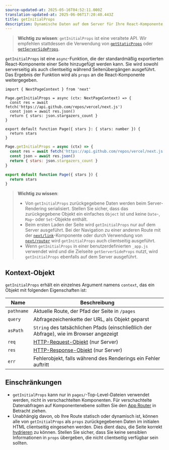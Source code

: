 ```yaml
---
source-updated-at: 2025-05-16T04:52:11.000Z
translation-updated-at: 2025-06-06T17:20:40.443Z
title: getInitialProps
description: Dynamische Daten auf dem Server für Ihre React-Komponente mit getInitialProps abrufen.
---
```


> **Wichtig zu wissen**: `getInitialProps` ist eine veraltete API. Wir empfehlen stattdessen die Verwendung von [`getStaticProps`](/docs/pages/building-your-application/data-fetching/get-static-props) oder [`getServerSideProps`](/docs/pages/building-your-application/data-fetching/get-server-side-props).

`getInitialProps` ist eine `async`-Funktion, die der standardmäßig exportierten React-Komponente einer Seite hinzugefügt werden kann. Sie wird sowohl serverseitig als auch clientseitig während Seitenübergängen ausgeführt. Das Ergebnis der Funktion wird als `props` an die React-Komponente weitergegeben.

```tsx filename="pages/index.tsx" switcher
import { NextPageContext } from 'next'

Page.getInitialProps = async (ctx: NextPageContext) => {
  const res = await fetch('https://api.github.com/repos/vercel/next.js')
  const json = await res.json()
  return { stars: json.stargazers_count }
}

export default function Page({ stars }: { stars: number }) {
  return stars
}
```

```jsx filename="pages/index.js" switcher
Page.getInitialProps = async (ctx) => {
  const res = await fetch('https://api.github.com/repos/vercel/next.js')
  const json = await res.json()
  return { stars: json.stargazers_count }
}

export default function Page({ stars }) {
  return stars
}
```

> **Wichtig zu wissen**:
>
> - Von `getInitialProps` zurückgegebene Daten werden beim Server-Rendering serialisiert. Stellen Sie sicher, dass das zurückgegebene Objekt ein einfaches `Object` ist und keine `Date`-, `Map`- oder `Set`-Objekte enthält.
> - Beim ersten Laden der Seite wird `getInitialProps` nur auf dem Server ausgeführt. Bei der Navigation zu einer anderen Route mit der [`next/link`](/docs/pages/api-reference/components/link)-Komponente oder durch Verwendung von [`next/router`](/docs/pages/api-reference/functions/use-router) wird `getInitialProps` auch clientseitig ausgeführt.
> - Wenn `getInitialProps` in einer benutzerdefinierten `_app.js` verwendet wird und die Zielseite `getServerSideProps` nutzt, wird `getInitialProps` ebenfalls auf dem Server ausgeführt.

## Kontext-Objekt

`getInitialProps` erhält ein einzelnes Argument namens `context`, das ein Objekt mit folgenden Eigenschaften ist:

| Name       | Beschreibung                                                                                           |
| ---------- | ----------------------------------------------------------------------------------------------------- |
| `pathname` | Aktuelle Route, der Pfad der Seite in `/pages`                                                        |
| `query`    | Abfragezeichenkette der URL, als Objekt geparst                                                        |
| `asPath`   | `String` des tatsächlichen Pfads (einschließlich der Abfrage), wie im Browser angezeigt               |
| `req`      | [HTTP-Request-Objekt](https://nodejs.org/api/http.html#http_class_http_incomingmessage) (nur Server)  |
| `res`      | [HTTP-Response-Objekt](https://nodejs.org/api/http.html#http_class_http_serverresponse) (nur Server)  |
| `err`      | Fehlerobjekt, falls während des Renderings ein Fehler auftritt                                        |

## Einschränkungen

- `getInitialProps` kann nur in `pages/`-Top-Level-Dateien verwendet werden, nicht in verschachtelten Komponenten. Für verschachtelte Datenabfragen auf Komponentenebene sollten Sie den [App Router](/docs/app/building-your-application/data-fetching) in Betracht ziehen.
- Unabhängig davon, ob Ihre Route statisch oder dynamisch ist, können alle von `getInitialProps` als `props` zurückgegebenen Daten im initialen HTML clientseitig eingesehen werden. Dies dient dazu, die Seite korrekt [hydrieren](https://react.dev/reference/react-dom/hydrate) zu können. Stellen Sie sicher, dass Sie keine sensiblen Informationen in `props` übergeben, die nicht clientseitig verfügbar sein sollten.